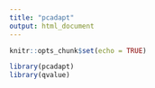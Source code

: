 ```yaml
---
title: "pcadapt"
output: html_document
---
```


```r
knitr::opts_chunk$set(echo = TRUE)
```

```r
library(pcadapt)
library(qvalue)
```

